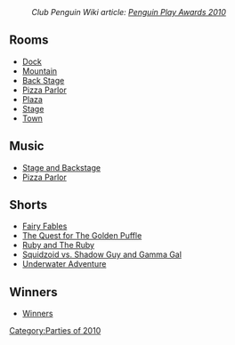 :''Club Penguin Wiki article: [[clubpenguinwiki:Penguin Play Awards 2010|Penguin Play Awards 2010]]''

==Rooms==
*[http://archives.clubpenguinwiki.info/swf.cpcheats.info/rooms/2010/penguin_play_awards_march/dock.swf Dock]
*[http://archives.clubpenguinwiki.info/swf.cpcheats.info/rooms/2010/penguin_play_awards_march/mtn.swf Mountain]
*[[media:RoomsParty-PenguinPlayAwards2010.swf|Back Stage]]
*[http://archives.clubpenguinwiki.info/swf.cpcheats.info/rooms/2010/penguin_play_awards_march/pizza.swf Pizza Parlor]
*[http://archives.clubpenguinwiki.info/swf.cpcheats.info/rooms/2010/penguin_play_awards_march/plaza.swf Plaza]
*[[media:RoomsStage-PenguinPlayAwards2010.swf|Stage]]
*[http://archives.clubpenguinwiki.info/swf.cpcheats.info/rooms/2010/penguin_play_awards_march/town.swf Town]

==Music==
*[[Media:Music40.swf|Stage and Backstage]]
*[[Media:Music283.swf|Pizza Parlor]]

==Shorts==
*[[Media:ContentShortsfairyFables.swf|Fairy Fables]]
*[[Media:ContentShortsgoldenPuffle.swf|The Quest for The Golden Puffle]]
*[[Media:ContentShortsRuby.swf|Ruby and The Ruby]]
*[[Media:ContentShortssquidzoid.swf|Squidzoid vs. Shadow Guy and Gamma Gal]]
*[[Media:ContentShortsunderwater.swf|Underwater Adventure]]

==Winners==
*[[Media:ContentWinnersPPA2010.swf|Winners]]
{{Parties}}

[[Category:Parties of 2010]]